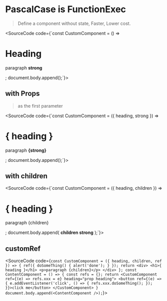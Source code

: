 
# PascalCase is FunctionExec

> Define a component without state, Faster, Lower cost.

<SourceCode code={`const CustomComponent = () => <div>
    <h1>Heading</h1>
    <p>paragraph <strong>strong</strong></p>
</div>;
document.body.append(<CustomComponent />);`}></SourceCode>

## with Props

> as the first parameter

<SourceCode code={`const CustomComponent = ({ heading, strong }) => <div>
    <h1>{ heading }</h1>
    <p>paragraph <strong>{strong}</strong></p>
</div>;
document.body.append(<CustomComponent heading="prop heading" strong={'prop strong'} />);`}></SourceCode>

## with children

<SourceCode code={`const CustomComponent = ({ heading, children }) => <div>
    <h1>{ heading }</h1>
    <p>paragraph {children}</p>
</div>;
document.body.append(<CustomComponent heading="prop heading">
    <strong>children strong</strong>
</CustomComponent>);`}></SourceCode>

## customRef

<SourceCode code={`const CustomComponent = ({ heading, children, ref }) => {
    ref({
        doSomeThing() {
            alert('done');
        }
    });
    return <div>
        <h1>{ heading }</h1>
        <p>paragraph {children}</p>
    </div>
};
const ContentComponent = () => {
    const refs = {};
    return <CustomComponent ref={(e) => refs.xxx = e} heading="prop heading">
        <button ref={(e) => {
            e.addEventListener('click', () => {
                refs.xxx.doSomeThing();
            });
        }}>click me</button>
    </CustomComponent>
}
document.body.append(<ContentComponent />);`}></SourceCode>